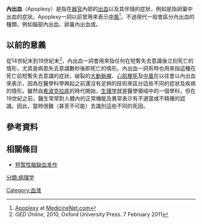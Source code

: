 {{Expand language|time=2020-02-21}}{{medical}}
'''內出血'''（Apoplexy）是指在[[器官|器官]]內部的[[出血|出血]]以及其伴隨的症狀，例如{{le|卵巢內出血|Ovarian apoplexy}}是指卵巢中出血的症狀。Apoplexy一詞以前曾用來表示[[中風|中風]]<ref>[http://www.medterms.com/script/main/art.asp?articlekey=9748 Apoplexy] {{Wayback|url=http://www.medterms.com/script/main/art.asp?articlekey=9748 |date=20140812101424 }} at [[WebMD|MedicineNet.com]]</ref>。不過現代一般會區分內出血的種類，例如腦部內出血、卵巢內出血或{{le|垂體中風|pituitary apoplexy}}。

==以前的意義==
從14世紀末到19世紀末<ref>''OED Online'', 2010, Oxford University Press. 7 February 2011</ref>，內出血一詞會用來指任何在短暫失去意識後立刻死亡的情形，尤其是病患失去意識數秒後即死亡的情形。內出血一詞有時也用來指這種在死亡前短暫失去意識的症狀。破裂的[[大動脈瘤|大動脈瘤]]、[[心肌梗死|心肌梗死]]及[[中風|中風]]在以往會以內出血來表示，因為在醫學科學興起之前還沒有足夠的技術來區分這些不同的症狀及疾病的情形。雖然自[[希波克拉底|希波克拉底]]的時代開始，[[生理学|生理学]]就是醫學領域中的一個學科，但在19世紀之前，醫生常常對人體內的正常機能及異常表示有不適當或不精確的認識。因此，當時很難（甚至不可能）去識別這些不同的死因。

==參考資料==
{{reflist}}

==相關條目==
*[[短暂性脑缺血发作|短暂性脑缺血发作]]
{{醫學小作品}}
[[分類:病理学|分類:病理学]]
[[Category:血液|Category:血液]]